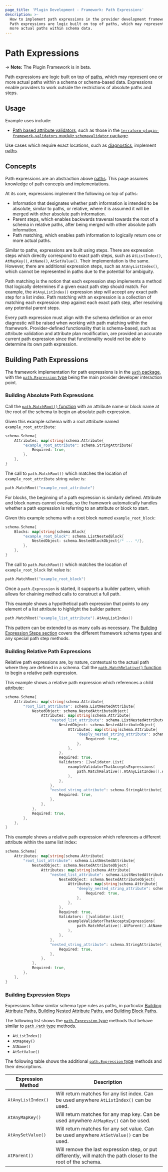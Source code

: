 ```yaml
---
page_title: 'Plugin Development - Framework: Path Expressions'
description: >-
  How to implement path expressions in the provider development framework.
  Path expressions are logic built on top of paths, which may represent one or
  more actual paths within schema data.
---
```


# Path Expressions

-> **Note:** The Plugin Framework is in beta.

Path expressions are logic built on top of [paths](/terraform/plugin/framework/paths), which may represent one or more actual paths within a schema or schema-based data. Expressions enable providers to work outside the restrictions of absolute paths and steps.

## Usage

Example uses include:

- [Path based attribute validators](/terraform/plugin/framework/validation#path-based-attribute-validators), such as those in the [`terraform-plugin-framework-validators` module `schemavalidator` package](https://pkg.go.dev/github.com/hashicorp/terraform-plugin-framework/schemavalidator).

Use cases which require exact locations, such as [diagnostics](/terraform/plugin/framework/diagnostics), implement [paths](/terraform/plugin/framework/paths).

## Concepts

Path expressions are an abstraction above [paths](/terraform/plugin/framework/paths). This page assumes knowledge of path concepts and implementations.

At its core, expressions implement the following on top of paths:

- Information that designates whether path information is intended to be absolute, similar to paths, or relative, where it is assumed it will be merged with other absolute path information.
- Parent steps, which enables backwards traversal towards the root of a schema in relative paths, after being merged with other absolute path information.
- Path matching, which enables path information to logically return one or more actual paths.

Similar to paths, expressions are built using steps. There are expression steps which directly correspond to exact path steps, such as `AtListIndex()`, `AtMapKey()`, `AtName()`, `AtSetValue()`. Their implementation is the same. However, there are additional expression steps, such as `AtAnyListIndex()`, which cannot be represented in paths due to the potential for ambiguity.

Path matching is the notion that each expression step implements a method that logically determines if a given exact path step should match. For example, the `AtAnyListIndex()` expression step will accept any exact path step for a list index. Path matching with an expression is a collection of matching each expression step against each exact path step, after resolving any potential parent steps.

Every path expression must align with the schema definition or an error diagnostic will be raised when working with path matching within the framework. Provider-defined functionality that is schema-based, such as attribute validation and attribute plan modification, are provided an accurate current path expression since that functionality would not be able to determine its own path expression.

## Building Path Expressions

The framework implementation for path expressions is in the [`path` package](https://pkg.go.dev/github.com/hashicorp/terraform-plugin-framework/path), with the [`path.Expression` type](https://pkg.go.dev/github.com/hashicorp/terraform-plugin-framework/path#Expression) being the main provider developer interaction point.

### Building Absolute Path Expressions

Call the [`path.MatchRoot()` function](https://pkg.go.dev/github.com/hashicorp/terraform-plugin-framework/path#MatchRoot) with an attribute name or block name at the root of the schema to begin an absolute path expression.

Given this example schema with a root attribute named `example_root_attribute`:

```go
schema.Schema{
	Attributes: map[string]schema.Attribute{
		"example_root_attribute": schema.StringAttribute{
			Required: true,
		},
	},
}
```

The call to `path.MatchRoot()` which matches the location of `example_root_attribute` string value is:

```go
path.MatchRoot("example_root_attribute")
```

For blocks, the beginning of a path expression is similarly defined. Attribute and block names cannot overlap, so the framework automatically handles whether a path expression is referring to an attribute or block to start.

Given this example schema with a root block named `example_root_block`:

```go
schema.Schema{
	Blocks: map[string]schema.Block{
		"example_root_block": schema.ListNestedBlock{
			NestedObject: schema.NestedBlockObject{/* ... */},
		},
	},
}
```

The call to `path.MatchRoot()` which matches the location of `example_root_block` list value is:

```go
path.MatchRoot("example_root_block")
```

Once a `path.Expression` is started, it supports a builder pattern, which allows for chaining method calls to construct a full path.

This example shows a hypothetical path expression that points to any element of a list attribute to highlight the builder pattern:

```go
path.MatchRoot("example_list_attribute").AtAnyListIndex()
```

This pattern can be extended to as many calls as necessary. The [Building Expression Steps section](#building-expression-steps) covers the different framework schema types and any special path step methods.

### Building Relative Path Expressions

Relative path expressions are, by nature, contextual to the actual path where they are defined in a schema. Call the [`path.MatchRelative()` function](https://pkg.go.dev/github.com/hashicorp/terraform-plugin-framework/path#MatchRelative) to begin a relative path expression.

This example shows a relative path expression which references a child attribute:

```go
schema.Schema{
	Attributes: map[string]schema.Attribute{
		"root_list_attribute": schema.ListNestedAttribute{
			NestedObject: schema.NestedAttributeObject{
				Attributes: map[string]schema.Attribute{
					"nested_list_attribute": schema.ListNestedAttribute{
						NestedObject: schema.NestedAttributeObject{
							Attributes: map[string]schema.Attribute{
								"deeply_nested_string_attribute": schema.StringAttribute{
									Required: true,
								},
							},
						},
						Required: true,
						Validators: []validator.List{
							exampleValidatorThatAcceptsExpressions(
								path.MatchRelative().AtAnyListIndex().AtName("deeply_nested_string_attribute"),
							),
						},
					},
					"nested_string_attribute": schema.StringAttribute{
						Required: true,
					},
				},
			},
			Required: true,
		},
	},
}
```

This example shows a relative path expression which references a different attribute within the same list index:

```go
schema.Schema{
	Attributes: map[string]schema.Attribute{
		"root_list_attribute": schema.ListNestedAttribute{
			NestedObject: schema.NestedAttributeObject{
				Attributes: map[string]schema.Attribute{
					"nested_list_attribute": schema.ListNestedAttribute{
						NestedObject: schema.NestedAttributeObject{
							Attributes: map[string]schema.Attribute{
								"deeply_nested_string_attribute": schema.StringAttribute{
									Required: true,
								},
							},
						},
						Required: true,
						Validators: []validator.List{
							exampleValidatorThatAcceptsExpressions(
								path.MatchRelative().AtParent().AtName("nested_string_attribute"),
							),
						},
					},
					"nested_string_attribute": schema.StringAttribute{
						Required: true,
					},
				},
			},
			Required: true,
		},
	},
}
```

### Building Expression Steps

Expressions follow similar schema type rules as paths, in particular [Building Attribute Paths](/terraform/plugin/framework/paths#building-attribute-paths), [Building Nested Attribute Paths](/terraform/plugin/framework/paths#building-nested-attribute-paths), and [Building Block Paths](/terraform/plugin/framework/paths#building-block-paths).

The following list shows the [`path.Expression` type](https://pkg.go.dev/github.com/hashicorp/terraform-plugin-framework/path#Expression) methods that behave similar to [`path.Path` type](https://pkg.go.dev/github.com/hashicorp/terraform-plugin-framework/path#Path) methods.

- `AtListIndex()`
- `AtMapKey()`
- `AtName()`
- `AtSetValue()`

The following table shows the additional [`path.Expression` type](https://pkg.go.dev/github.com/hashicorp/terraform-plugin-framework/path#Expression) methods and their descriptions.

| Expression Method  | Description |
| ------------------ | ----------- |
| `AtAnyListIndex()` | Will return matches for any list index. Can be used anywhere `AtListIndex()` can be used. |
| `AtAnyMapKey()`    | Will return matches for any map key. Can be used anywhere `AtMapKey()` can be used. |
| `AtAnySetValue()`  | Will return matches for any set value. Can be used anywhere `AtSetValue()` can be used. |
| `AtParent()`       | Will remove the last expression step, or put differently, will match the path closer to the root of the schema. |

